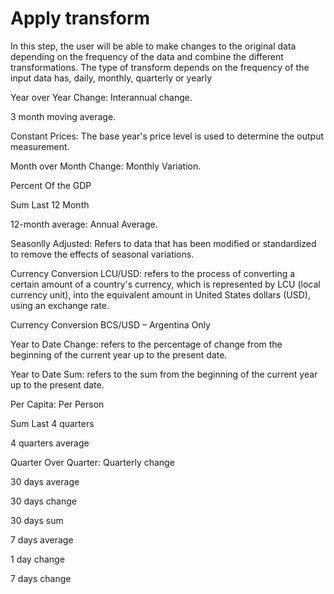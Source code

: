 # Apply transform

In this step, the user will be able to make changes to the original data depending on the frequency of the data and combine the different transformations. 
The type of transform depends on the frequency of the input data has, daily, monthly, quarterly or yearly

Year over Year Change: Interannual change.

3 month moving average.

Constant Prices: The base year's price level is used to determine the output measurement.

Month over Month Change: Monthly Variation.

Percent Of the GDP

Sum Last 12 Month

12-month average: Annual Average.

Seasonlly Adjusted: Refers to data that has been modified or standardized to remove the effects of seasonal variations. 

Currency Conversion LCU/USD: refers to the process of converting a certain amount of a country's currency, which is represented by LCU (local currency unit), into the equivalent amount in United States dollars (USD), using an exchange rate.

Currency Conversion BCS/USD – Argentina Only 

Year to Date Change: refers to the percentage of change from the beginning of the current year up to the present date.

Year to Date Sum: refers to the sum from the beginning of the current year up to the present date.

Per Capita: Per Person

Sum Last 4 quarters

4 quarters average

Quarter Over Quarter: Quarterly change

30 days average

30 days change 

30 days sum 

7 days average

1 day change 

7 days change

